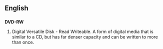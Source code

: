 ==English==

==={{Initialism}}===
'''DVD-RW'''
# Digital Versatile Disk - Read Writeable.  A form of digital media that is similar to a CD, but has far denser capacity and can be written to more than once.